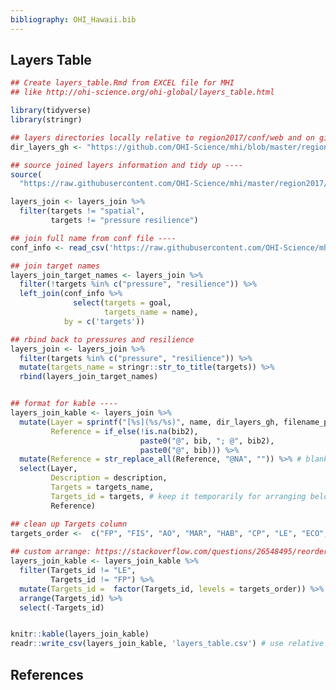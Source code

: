 ```yaml
---
bibliography: OHI_Hawaii.bib
---
```


## Layers Table

```r
## Create layers_table.Rmd from EXCEL file for MHI
## like http://ohi-science.org/ohi-global/layers_table.html

library(tidyverse)
library(stringr)

## layers directories locally relative to region2017/conf/web and on github
dir_layers_gh <- "https://github.com/OHI-Science/mhi/blob/master/region2017/layers"

## source joined layers information and tidy up ----
source(
  "https://raw.githubusercontent.com/OHI-Science/mhi/master/region2017/conf/web/join_layers_csvs.R")

layers_join <- layers_join %>%
  filter(targets != "spatial",
         targets != "pressure resilience")

## join full name from conf file ----
conf_info <- read_csv('https://raw.githubusercontent.com/OHI-Science/mhi/master/region2017/conf/goals.csv')

## join target names
layers_join_target_names <- layers_join %>%
  filter(!targets %in% c("pressure", "resilience")) %>% 
  left_join(conf_info %>%
              select(targets = goal, 
                     targets_name = name), 
            by = c('targets'))

## rbind back to pressures and resilience
layers_join <- layers_join %>%
  filter(targets %in% c("pressure", "resilience")) %>%
  mutate(targets_name = stringr::str_to_title(targets)) %>%
  rbind(layers_join_target_names)


## format for kable ----
layers_join_kable <- layers_join %>%
  mutate(Layer = sprintf("[%s](%s/%s)", name, dir_layers_gh, filename_prep),
         Reference = if_else(!is.na(bib2), 
                             paste0("@", bib, "; @", bib2),
                             paste0("@", bib))) %>%
  mutate(Reference = str_replace_all(Reference, "@NA", "")) %>% # blanks if @NAs
  select(Layer, 
         Description = description, 
         Targets = targets_name,
         Targets_id = targets, # keep it temporarily for arranging below
         Reference)

## clean up Targets column 
targets_order <-  c("FP", "FIS", "AO", "MAR", "HAB", "CP", "LE", "ECO", "LIV", "LSP", "SPP", "TR", "pressure", "resilience")
 
## custom arrange: https://stackoverflow.com/questions/26548495/reorder-rows-using-custom-order
layers_join_kable <- layers_join_kable %>%
  filter(Targets_id != "LE",
         Targets_id != "FP") %>%
  mutate(Targets_id =  factor(Targets_id, levels = targets_order)) %>%
  arrange(Targets_id) %>%
  select(-Targets_id)


knitr::kable(layers_join_kable)
readr::write_csv(layers_join_kable, 'layers_table.csv') # use relative filepath to this RMarkdown doc

```

## References

